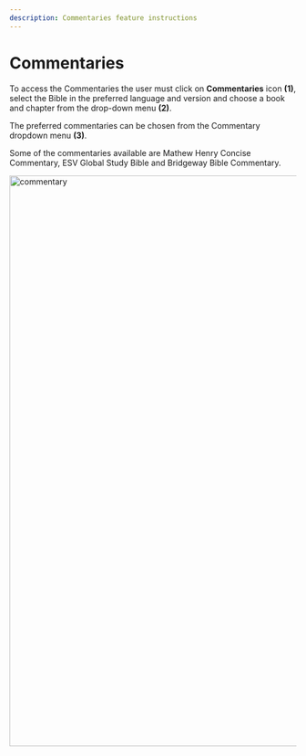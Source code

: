 ```yaml
---
description: Commentaries feature instructions
---
```


# Commentaries

To access the Commentaries the user must click on **Commentaries** icon **(1)**, select the Bible in the preferred language and version and choose a book and chapter from the drop-down menu **(2)**.

The preferred commentaries can be chosen from the Commentary dropdown menu **(3)**.

Some of the commentaries available are Mathew Henry Concise Commentary, ESV Global Study Bible and Bridgeway Bible Commentary.

<img src="/img/assets/commentary1.png" width="1000px" alt="commentary" />
